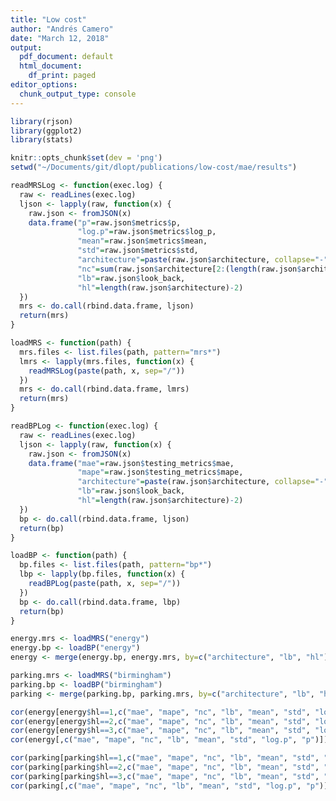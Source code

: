 ```yaml
---
title: "Low cost"
author: "Andrés Camero"
date: "March 12, 2018"
output:
  pdf_document: default
  html_document:
    df_print: paged
editor_options:
  chunk_output_type: console
---
```



```r
library(rjson)
library(ggplot2)
library(stats)

knitr::opts_chunk$set(dev = 'png')
setwd("~/Documents/git/dlopt/publications/low-cost/mae/results")
```

```r

readMRSLog <- function(exec.log) {
  raw <- readLines(exec.log)
  ljson <- lapply(raw, function(x) {
    raw.json <- fromJSON(x)
    data.frame("p"=raw.json$metrics$p, 
               "log.p"=raw.json$metrics$log_p,
               "mean"=raw.json$metrics$mean,
               "std"=raw.json$metrics$std,
               "architecture"=paste(raw.json$architecture, collapse="-"),
               "nc"=sum(raw.json$architecture[2:(length(raw.json$architecture)-1)]),
               "lb"=raw.json$look_back,
               "hl"=length(raw.json$architecture)-2)
  })
  mrs <- do.call(rbind.data.frame, ljson)
  return(mrs)
}

loadMRS <- function(path) {
  mrs.files <- list.files(path, pattern="mrs*")
  lmrs <- lapply(mrs.files, function(x) {
    readMRSLog(paste(path, x, sep="/"))
  })
  mrs <- do.call(rbind.data.frame, lmrs)
  return(mrs)
}

readBPLog <- function(exec.log) {
  raw <- readLines(exec.log)
  ljson <- lapply(raw, function(x) {
    raw.json <- fromJSON(x)
    data.frame("mae"=raw.json$testing_metrics$mae,
               "mape"=raw.json$testing_metrics$mape,
               "architecture"=paste(raw.json$architecture, collapse="-"),
               "lb"=raw.json$look_back,
               "hl"=length(raw.json$architecture)-2)
  })
  bp <- do.call(rbind.data.frame, ljson)
  return(bp)
}

loadBP <- function(path) {
  bp.files <- list.files(path, pattern="bp*")
  lbp <- lapply(bp.files, function(x) {
    readBPLog(paste(path, x, sep="/"))
  })
  bp <- do.call(rbind.data.frame, lbp)
  return(bp)
}

```


```r
energy.mrs <- loadMRS("energy")
energy.bp <- loadBP("energy")
energy <- merge(energy.bp, energy.mrs, by=c("architecture", "lb", "hl"))

parking.mrs <- loadMRS("birmingham")
parking.bp <- loadBP("birmingham")
parking <- merge(parking.bp, parking.mrs, by=c("architecture", "lb", "hl"))

```


```r

cor(energy[energy$hl==1,c("mae", "mape", "nc", "lb", "mean", "std", "log.p", "p")])
cor(energy[energy$hl==2,c("mae", "mape", "nc", "lb", "mean", "std", "log.p", "p")])
cor(energy[energy$hl==3,c("mae", "mape", "nc", "lb", "mean", "std", "log.p", "p")])
cor(energy[,c("mae", "mape", "nc", "lb", "mean", "std", "log.p", "p")])

cor(parking[parking$hl==1,c("mae", "mape", "nc", "lb", "mean", "std", "log.p", "p")])
cor(parking[parking$hl==2,c("mae", "mape", "nc", "lb", "mean", "std", "log.p", "p")])
cor(parking[parking$hl==3,c("mae", "mape", "nc", "lb", "mean", "std", "log.p", "p")])
cor(parking[,c("mae", "mape", "nc", "lb", "mean", "std", "log.p", "p")])



```